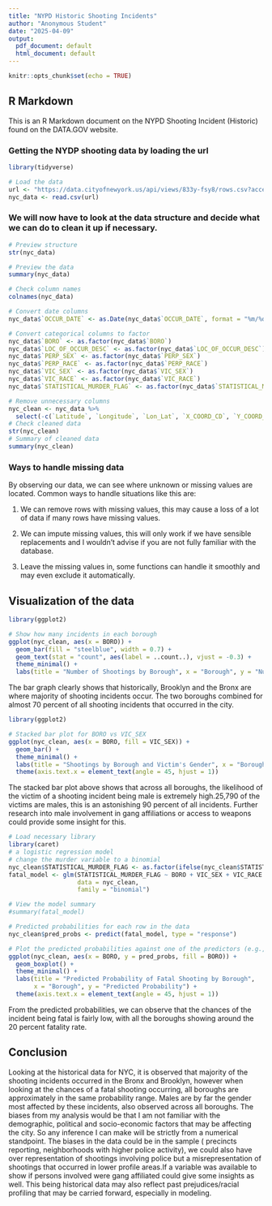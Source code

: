---
title: "NYPD Historic Shooting Incidents"
author: "Anonymous Student"
date: "2025-04-09"
output:
  pdf_document: default
  html_document: default
---

```{r setup, include=FALSE}
knitr::opts_chunk$set(echo = TRUE)
```

## R Markdown

This is an R Markdown document on the NYPD Shooting Incident (Historic) found on the DATA.GOV website.

### Getting the NYDP shooting data by loading the url
```{r data}
library(tidyverse)

# Load the data
url <- "https://data.cityofnewyork.us/api/views/833y-fsy8/rows.csv?accessType=DOWNLOAD"
nyc_data <- read.csv(url)
```
### We will now have to look at the data structure and decide what we can do to clean it up if necessary.
```{r data-cleaning}
# Preview structure
str(nyc_data)

# Preview the data
summary(nyc_data)

# Check column names
colnames(nyc_data)

# Convert date columns
nyc_data$`OCCUR_DATE` <- as.Date(nyc_data$`OCCUR_DATE`, format = "%m/%d/%Y")

# Convert categorical columns to factor
nyc_data$`BORO` <- as.factor(nyc_data$`BORO`)
nyc_data$`LOC_OF_OCCUR_DESC` <- as.factor(nyc_data$`LOC_OF_OCCUR_DESC`)
nyc_data$`PERP_SEX` <- as.factor(nyc_data$`PERP_SEX`)
nyc_data$`PERP_RACE` <- as.factor(nyc_data$`PERP_RACE`)
nyc_data$`VIC_SEX` <- as.factor(nyc_data$`VIC_SEX`)
nyc_data$`VIC_RACE` <- as.factor(nyc_data$`VIC_RACE`)
nyc_data$`STATISTICAL_MURDER_FLAG` <- as.factor(nyc_data$`STATISTICAL_MURDER_FLAG`)

```
```{r data-cleaned}
# Remove unnecessary columns
nyc_clean <- nyc_data %>%
  select(-c(`Latitude`, `Longitude`, `Lon_Lat`, `X_COORD_CD`, `Y_COORD_CD`))
# Check cleaned data
str(nyc_clean)
# Summary of cleaned data
summary(nyc_clean)
```

### Ways to handle missing data

By observing our data, we can see where unknown or missing values are located. Common ways to handle situations like this are:

1. We can remove rows with missing values, this may cause a loss of a lot of data if many rows have missing values.

2. We can impute missing values, this will only work if we have sensible replacements and I wouldn't advise if you are not fully familiar with the database.

3. Leave the missing values in, some functions can handle it smoothly and may even exclude it automatically.


## Visualization of the data 

```{r borough-plot,warning=FALSE}
library(ggplot2)

# Show how many incidents in each borough
ggplot(nyc_clean, aes(x = BORO)) +
  geom_bar(fill = "steelblue", width = 0.7) +
  geom_text(stat = "count", aes(label = ..count..), vjust = -0.3) +
  theme_minimal() +
  labs(title = "Number of Shootings by Borough", x = "Borough", y = "Number of Incidents")

```
The bar graph clearly shows that historically, Brooklyn and the Bronx are where majority of shooting incidents occur. The two boroughs combined for almost 70 percent of all shooting incidents that occurred in the city.

```{r stacked-bar-plot}
library(ggplot2)

# Stacked bar plot for BORO vs VIC_SEX
ggplot(nyc_clean, aes(x = BORO, fill = VIC_SEX)) +
  geom_bar() +
  theme_minimal() +
  labs(title = "Shootings by Borough and Victim's Gender", x = "Borough", y = "Number of Incidents") +
  theme(axis.text.x = element_text(angle = 45, hjust = 1))
```
The stacked bar plot above shows that across all boroughs, the likelihood of the victim of a shooting incident being male is extremely high.25,790 of the victims are males, this is an astonishing 90 percent of all incidents. Further research into male involvement in gang affiliations or access to weapons could provide some insight for this.

```{r logistic-regression,message=FALSE}
# Load necessary library
library(caret)
# a logistic regression model
# change the murder variable to a binomial
nyc_clean$STATISTICAL_MURDER_FLAG <- as.factor(ifelse(nyc_clean$STATISTICAL_MURDER_FLAG == "true", 1, 0))
fatal_model <- glm(STATISTICAL_MURDER_FLAG ~ BORO + VIC_SEX + VIC_RACE + PERP_SEX + PERP_RACE + OCCUR_DATE, 
                   data = nyc_clean, 
                   family = "binomial")

# View the model summary
#summary(fatal_model)

# Predicted probabilities for each row in the data
nyc_clean$pred_probs <- predict(fatal_model, type = "response")

# Plot the predicted probabilities against one of the predictors (e.g., BORO)
ggplot(nyc_clean, aes(x = BORO, y = pred_probs, fill = BORO)) +
  geom_boxplot() +
  theme_minimal() +
  labs(title = "Predicted Probability of Fatal Shooting by Borough", 
       x = "Borough", y = "Predicted Probability") +
  theme(axis.text.x = element_text(angle = 45, hjust = 1))


```
From the predicted probabilities, we can observe that the chances of the incident being fatal is fairly low, with all the boroughs showing around the 20 percent fatality rate.

## Conclusion
Looking at the historical data for NYC, it is observed that majority of the shooting incidents occurred in the Bronx and Brooklyn, however when looking at the chances of a fatal shooting occurring, all boroughs are approximately in the same probability range. Males are by far the gender most affected by these incidents, also observed across all boroughs. The biases from my analysis  would be that I am not familiar with the demographic, political and socio-economic factors that may be affecting the city. So any inference I can make will be strictly from a numerical standpoint. The biases in the data could be in the sample ( precincts reporting, neighborhoods with higher police activity), we could also have over representation of shootings involving police but a misrepresentation of shootings that occurred in lower profile areas.If a variable was available to show if persons involved were gang affiliated could give some insights as well. This being historical data may also reflect past prejudices/racial profiling that may be carried forward, especially in modeling.

